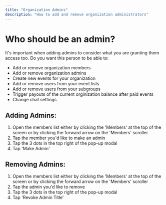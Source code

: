 ---
title: "Organization Admins"
description: "How to add and remove organization administrators"
---
# Who should be an admin?
It's important when adding admins to consider what you are granting them access too. Do you want this person to be able to:
- Add or remove organization members
- Add or remove organization admins
- Create new events for your organization
- Add or remove users from your event lists
- Add or remove users from your subgroups
- Trigger payouts of the current orginization balance after paid events
- Change chat settings

## Adding Admins:
1. Open the members list either by clicking the 'Members' at the top of the screen or by clicking the forward arrow on the 'Members' scroller
2. Tap the member you'd like to make an admin
3. Tap the 3 dots in the top right of the pop-up modal
4. Tap 'Make Admin'

## Removing Admins:
1. Open the members list either by clicking the 'Members' at the top of the screen or by clicking the forward arrow on the 'Members' scroller
2. Tap the admin you'd like to remove
3. Tap the 3 dots in the top right of the pop-up modal
4. Tap 'Revoke Admin Title'